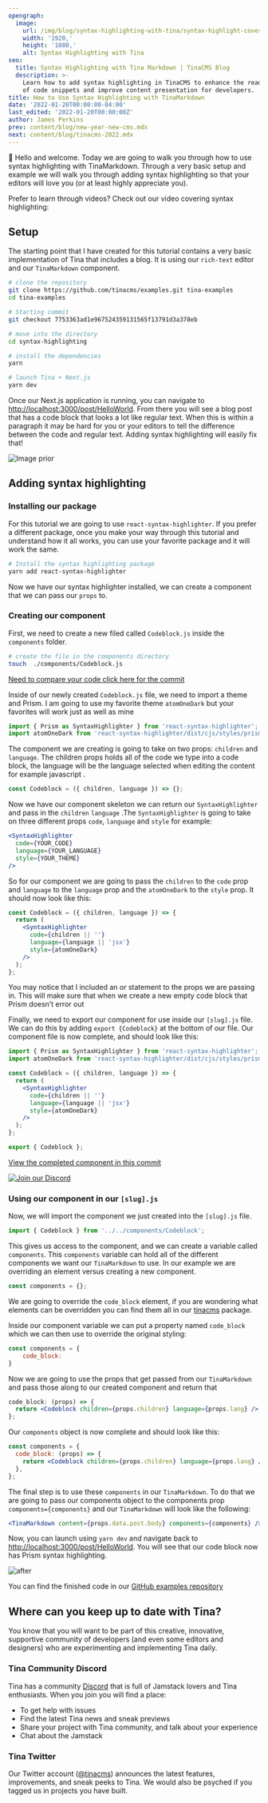 ```yaml
---
opengraph:
  image:
    url: /img/blog/syntax-highlighting-with-tina/syntax-highlight-cover.png
    width: '1920,'
    height: '1080,'
    alt: Syntax Highlighting with Tina
seo:
  title: Syntax Highlighting with Tina Markdown | TinaCMS Blog
  description: >-
    Learn how to add syntax highlighting in TinaCMS to enhance the readability
    of code snippets and improve content presentation for developers.
title: How to Use Syntax Highlighting with TinaMarkdown
date: '2022-01-20T00:00:00-04:00'
last_edited: '2022-01-20T00:00:00Z'
author: James Perkins
prev: content/blog/new-year-new-cms.mdx
next: content/blog/tinacms-2022.mdx
---
```


👋 Hello and welcome. Today we are going to walk you through how to use syntax highlighting with TinaMarkdown. Through a very basic setup and example we will walk you through adding syntax highlighting so that your editors will love you (or at least highly appreciate you).

Prefer to learn through videos? Check out our video covering syntax highlighting:

<Youtube embedSrc="https://www.youtube.com/embed/Qp-7YlGisBM" />

## Setup

The starting point that I have created for this tutorial contains a very basic implementation of Tina that includes a blog. It is using our `rich-text` editor and our `TinaMarkdown` component.

```bash
# clone the repository
git clone https://github.com/tinacms/examples.git tina-examples
cd tina-examples

# Starting commit
git checkout 7753363ad1e967524359131565f13791d3a378eb

# move into the directory
cd syntax-highlighting

# install the dependencies
yarn

# launch Tina + Next.js
yarn dev
```

Once our Next.js application is running, you can navigate to [http://localhost:3000/post/HelloWorld](http://localhost:3000/post/HelloWorld). From there you will see a blog post that has a code block that looks a lot like regular text. When this is within a paragraph it may be hard for you or your editors to tell the difference between the code and regular text. Adding syntax highlighting will easily fix that!

![Image prior](/img/blog/syntax-highlighting-with-tina/before-image.webp)

## Adding syntax highlighting

### Installing our package

For this tutorial we are going to use `react-syntax-highlighter`. If you prefer a different package, once you make your way through this tutorial and understand how it all works, you can use your favorite package and it will work the same.

```bash
# Install the syntax highlighting package
yarn add react-syntax-highlighter
```

Now we have our syntax highlighter installed, we can create a component that we can pass our `props` to.

### Creating our component

First, we need to create a new filed called `Codeblock.js` inside the `components` folder.

```bash
# create the file in the components directory
touch  ./components/Codeblock.js
```

[Need to compare your code click here for the commit](https://github.com/tinacms/examples/commit/cdfbe238aa5510ec699f4b5066daf3dfc5fcb5ae)

Inside of our newly created `Codeblock.js` file, we need to import a theme and Prism. I am going to use my favorite theme `atomOneDark` but your favorites will work just as well as mine

```jsx
import { Prism as SyntaxHighlighter } from 'react-syntax-highlighter';
import atomOneDark from 'react-syntax-highlighter/dist/cjs/styles/prism/material-dark';
```

The component we are creating is going to take on two props: `children` and `language`. The children props holds all of the code we type into a code block, the language will be the language selected when editing the content for example javascript .

```jsx
const Codeblock = ({ children, language }) => {};
```

Now we have our component skeleton we can return our `SyntaxHighlighter` and pass in the `children` `language` .The `SyntaxHighlighter` is going to take on three different props `code`, `language` and `style` for example:

```jsx
<SyntaxHighlighter
  code={YOUR_CODE}
  language={YOUR_LANGUAGE}
  style={YOUR_THEME}
/>
```

So for our component we are going to pass the `children` to the `code` prop and `language` to the `language` prop and the `atomOneDark` to the `style` prop. It should now look like this:

```jsx
const Codeblock = ({ children, language }) => {
  return (
    <SyntaxHighlighter
      code={children || ''}
      language={language || 'jsx'}
      style={atomOneDark}
    />
  );
};
```

You may notice that I included an *or* statement to the props we are passing in. This will make sure that when we create a new empty code block that Prism doesn’t error out

Finally, we need to export our component for use inside our `[slug].js` file. We can do this by adding `export {Codeblock}` at the bottom of our file. Our component file is now complete, and should look like this:

```jsx
import { Prism as SyntaxHighlighter } from 'react-syntax-highlighter';
import atomOneDark from 'react-syntax-highlighter/dist/cjs/styles/prism/material-dark';

const Codeblock = ({ children, language }) => {
  return (
    <SyntaxHighlighter
      code={children || ''}
      language={language || 'jsx'}
      style={atomOneDark}
    />
  );
};

export { Codeblock };
```

[View the completed component in this commit](https://github.com/tinacms/examples/commit/983d80dd7fa07e29fb0d6802d989e40f260fb95d)

[![Join our Discord](/img/join-discord.png)](https://discord.com/invite/zumN63Ybpf)

### Using our component in our `[slug].js`

Now, we will import the component we just created into the `[slug].js` file.

```jsx
import { Codeblock } from '../../components/Codeblock';
```

This gives us access to the component, and we can create a variable called `components`. This `components` variable can hold all of the different components we want our `TinaMarkdown` to use. In our example we are overriding an element versus creating a new component.

```jsx
const components = {};
```

We are going to override the `code_block` element, if you are wondering what elements can be overridden you can find them all in our [tinacms](https://github.com/tinacms/tinacms) package.

Inside our component variable we can put a property named `code_block` which we can then use to override the original styling:

```jsx
const components = {
    code_block:
}
```

Now we are going to use the props that get passed from our `TinaMarkdown` and pass those along to our created component and return that

```jsx
code_block: (props) => {
  return <Codeblock children={props.children} language={props.lang} />;
};
```

Our `components` object is now complete and should look like this:

```jsx
const components = {
  code_block: (props) => {
    return <Codeblock children={props.children} language={props.lang} />;
  },
};
```

The final step is to use these `components` in our `TinaMarkdown`. To do that we are going to pass our components object to the components prop `components={components}` and our `TinaMarkdown` will look like the following:

```jsx
<TinaMarkdown content={props.data.post.body} components={components} />
```

Now, you can launch using `yarn dev` and navigate back to [http://localhost:3000/post/HelloWorld](http://localhost:3000/post/HelloWorld). You will see that our code block now has Prism syntax highlighting.

![after](/img/blog/syntax-highlighting-with-tina/after-image.webp)

You can find the finished code in our [GitHub examples repository](https://github.com/tinacms/tinacms/tree/main/examples)

## Where can you keep up to date with Tina?

You know that you will want to be part of this creative, innovative, supportive community of developers (and even some editors and designers) who are experimenting and implementing Tina daily.

### Tina Community Discord

Tina has a community [Discord](https://discord.com/invite/zumN63Ybpf) that is full of Jamstack lovers and Tina enthusiasts. When you join you will find a place:

* To get help with issues
* Find the latest Tina news and sneak previews
* Share your project with Tina community, and talk about your experience
* Chat about the Jamstack

### Tina Twitter

Our Twitter account ([@tinacms](https://twitter.com/tinacms)) announces the latest features, improvements, and sneak peeks to Tina. We would also be psyched if you tagged us in projects you have built.
